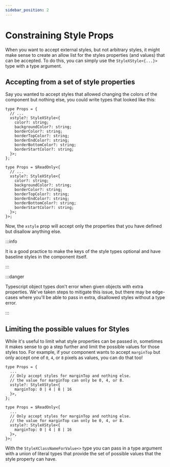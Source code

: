```yaml
---
sidebar_position: 2
---
```


# Constraining Style Props

When you want to accept external styles, but not arbitrary styles, it might make
sense to create an allow list for the styles properties (and values) that can be
accepted. To do this, you can simply use the `StyleXStyle<{...}>` type with a
type argument.

## Accepting from a set of style properties

Say you wanted to accept styles that allowed changing the colors of the
component but nothing else, you could write types that looked like this:


<Tabs>
  <TabItem value="typescript" label="Typescript" default>

```tsx
type Props = {
  // ...
  xstyle?: StyleXStyle<{
    color?: string;
    backgroundColor?: string;
    borderColor?: string;
    borderTopColor?: string;
    borderEndColor?: string;
    borderBottomColor?: string;
    borderStartColor?: string;
  }>;
};
```

  </TabItem>
  <TabItem value="flow" label="Flow">

```tsx
type Props = $ReadOnly<{
  // ...
  xstyle?: StyleXStyle<{
    color?: string;
    backgroundColor?: string;
    borderColor?: string;
    borderTopColor?: string;
    borderEndColor?: string;
    borderBottomColor?: string;
    borderStartColor?: string;
  }>;
}>;
```

  </TabItem>
</Tabs>

Now, the `xstyle` prop will accept only the properties that you have defined but
disallow anything else.

:::info

It is a good practice to make the keys of the style types optional and have
baseline styles in the component itself.

:::

:::danger

Typescript object types don't error when given objects with extra properties.
We've taken steps to mitigate this issue, but there may be edge-cases where
you'll be able to pass in extra, disallowed styles without a type error.

:::

## Limiting the possible values for Styles

While it's useful to limit what style properties can be passed in, sometimes it
makes sense to go a step further and limit the possible values for those styles
too. For example, if your component wants to accept `marginTop` but only accept
one of `0`, `4`, or `8` pixels as values, you can do that too!

<Tabs>
  <TabItem value="typescript" label="Typescript" default>

```tsx
type Props = {
  ...
  // Only accept styles for marginTop and nothing else.
  // the value for marginTop can only be 0, 4, or 8.
  xstyle?: StyleXStyle<{
    marginTop: 0 | 4 | 8 | 16
  }>,
};
```

  </TabItem>
  <TabItem value="flow" label="Flow">

```tsx
type Props = $ReadOnly<{
  ...
  // Only accept styles for marginTop and nothing else.
  // the value for marginTop can only be 0, 4, or 8.
  xstyle?: StyleXStyle<{
    marginTop: 0 | 4 | 8 | 16
  }>,
}>;
```

  </TabItem>
</Tabs>

With the `StyleXClassNameForValue<>` type you can pass in a type argument with a
union of literal types that provide the set of possible values that the style
property can have.
